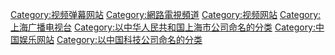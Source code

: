 {{noteTA
|G1=IT
}}
[[Category:视频弹幕网站|Category:视频弹幕网站]]
[[Category:網路電視頻道|Category:網路電視頻道]]
[[Category:视频网站|Category:视频网站]]
[[Category:上海广播电视台|Category:上海广播电视台]]
[[Category:以中华人民共和国上海市公司命名的分类|Category:以中华人民共和国上海市公司命名的分类]]
[[Category:中国娱乐网站|Category:中国娱乐网站]]
[[Category:以中国科技公司命名的分类|Category:以中国科技公司命名的分类]]